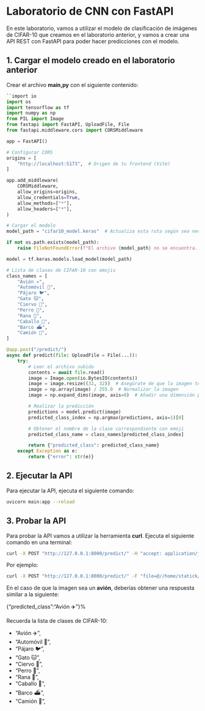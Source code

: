 # Laboratorio de CNN con FastAPI

En este laboratorio, vamos a utilizar el modelo de clasificación de imágenes de CIFAR-10 que creamos en el laboratorio anterior, y vamos a crear una API REST con FastAPI para poder hacer predicciones con el modelo.

## 1. Cargar el modelo creado en el laboratorio anterior

Crear el archivo **main,py** con el siguiente contenido:

```python
``import io
import os
import tensorflow as tf
import numpy as np
from PIL import Image
from fastapi import FastAPI, UploadFile, File
from fastapi.middleware.cors import CORSMiddleware

app = FastAPI()

# Configurar CORS
origins = [
    "http://localhost:5173",  # Origen de tu frontend (Vite)
]

app.add_middleware(
    CORSMiddleware,
    allow_origins=origins,
    allow_credentials=True,
    allow_methods=["*"],
    allow_headers=["*"],
)

# Cargar el modelo
model_path = "cifar10_model.keras"  # Actualiza esta ruta según sea necesario

if not os.path.exists(model_path):
    raise FileNotFoundError(f"El archivo {model_path} no se encuentra. Verifica la ruta.")

model = tf.keras.models.load_model(model_path)

# Lista de clases de CIFAR-10 con emojis
class_names = [
    "Avión ✈️",
    "Automóvil 🚗",
    "Pájaro 🐦",
    "Gato 🐱",
    "Ciervo 🦌",
    "Perro 🐶",
    "Rana 🐸",
    "Caballo 🐎",
    "Barco ⛴️",
    "Camión 🚚",
]

@app.post("/predict/")
async def predict(file: UploadFile = File(...)):
    try:
        # Leer el archivo subido
        contents = await file.read()
        image = Image.open(io.BytesIO(contents))
        image = image.resize((32, 32))  # Asegúrate de que la imagen tenga el tamaño correcto
        image = np.array(image) / 255.0  # Normalizar la imagen
        image = np.expand_dims(image, axis=0)  # Añadir una dimensión para el batch

        # Realizar la predicción
        predictions = model.predict(image)
        predicted_class_index = np.argmax(predictions, axis=1)[0]

        # Obtener el nombre de la clase correspondiente con emoji
        predicted_class_name = class_names[predicted_class_index]

        return {"predicted_class": predicted_class_name}
    except Exception as e:
        return {"error": str(e)}
```

## 2. Ejecutar la API

Para ejecutar la API, ejecuta el siguiente comando:

```bash
uvicorn main:app --reload
```

## 3. Probar la API

Para probar la API vamos a utilizar la herramienta **curl**. Ejecuta el siguiente comando en una terminal:

```bash
curl -X POST "http://127.0.0.1:8000/predict/" -H "accept: application/json" -H "Content-Type: multipart/form-data" -F "file=@<ruta de la imagen>"
```

Por ejemplo:

```bash
curl -X POST "http://127.0.0.1:8000/predict/" -F "file=@//home/statick/workspaces/practicas/fast_api/part2/avion.jpg"
```
En el caso de que la imagen sea un **avión**, deberías obtener una respuesta similar a la siguiente:

{"predicted_class":"Avión ✈️"}% 

:::{.callout-tip}

Recuerda la lista de clases de CIFAR-10:

- "Avión ✈️",
- "Automóvil 🚗",
- "Pájaro 🐦",
- "Gato 🐱",
- "Ciervo 🦌",
- "Perro 🐶",
- "Rana 🐸",
- "Caballo 🐎",
- "Barco ⛴️",
- "Camión 🚚",
:::
